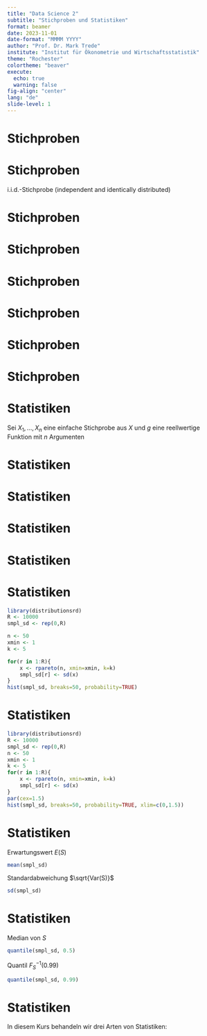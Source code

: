 ```yaml
---
title: "Data Science 2"
subtitle: "Stichproben und Statistiken"
format: beamer
date: 2023-11-01
date-format: "MMMM YYYY"
author: "Prof. Dr. Mark Trede"
institute: "Institut für Ökonometrie und Wirtschaftsstatistik"
theme: "Rochester"
colortheme: "beaver"
execute: 
  echo: true
  warning: false
fig-align: "center"
lang: "de"
slide-level: 1
---
```



# Stichproben
\framesubtitle{Einfache Stichprobe}
\textbf{Stichproben}\medskip
\begin{itemize}
\item Sei $X$ eine Zufallsvariable; wir interessieren uns für die
Verteilung von $X$, kennen aber die Verteilungsfunktion $F(x)$ nicht
\item Um Informationen über die Verteilung zu gewinnen,\\
muss man $X$ beobachten
\item Eine einzelne Beobachtung von $X$ reicht nicht aus,\\
um Informationen über die Verteilung zu gewinnen
\end{itemize}



# Stichproben
\framesubtitle{Einfache Stichprobe}
\begin{block}{Einfache Stichprobe}
$X_{1},X_{2},\ldots ,X_{n}$ heißt einfache Stichprobe aus $X$\\ 
vom Umfang $n$, wenn
\begin{enumerate}
\item jedes $X_{i}$ wie $X$ verteilt ist und
\item $X_{1},X_{2},\ldots ,X_{n}$ stochastisch unabhängig sind
\end{enumerate}
\end{block}
i.i.d.-Stichprobe (independent and identically distributed)



# Stichproben
\framesubtitle{Einfache Stichprobe}
\begin{itemize}
\item \textbf{Achtung}: Die Definition stimmt nicht mit der 
umgangssprachlichen Verwendung des Wortes Stichprobe überein
\item Eine Stichprobe besteht \textbf{nicht} aus den tatsächlich
beobachteten Daten
\item Die tatsächlich beobachteten Daten seien $x_{1},\ldots ,x_{n}$\\ 
(Realisierung der Stichprobe, konkrete Stichprobe)
\end{itemize}



# Stichproben
\framesubtitle{Einfache Stichprobe}
\begin{exampleblock}{Beispiel: Löhne}
\begin{itemize}
\item Sei $X$ der Lohn einer zufällig ausgewählten 
vollzeitbeschäftigten Person in Deutschland
\item Wir interessieren uns für $E(X)$\\
(also für den Durchschnittslohn in Deutschland)
\item Es sollen $n=100$ Personen befragt werden
\end{itemize}
\end{exampleblock}



# Stichproben
\framesubtitle{Einfache Stichprobe}
\begin{exampleblock}{Forts. Beispiel: Löhne}
\begin{itemize}
\item Jede Person soll die gleiche Auswahlwahrscheinlichkeit haben
\item Sei $X_{i}$ das Einkommen der $i$-ten befragten Person
\item Die $X_{1},\ldots ,X_{n}$ sollen unabhängig sein
\item Die tatsächlich erhobenen Daten sind $x_{1},\ldots ,x_{n}$
\end{itemize}
\end{exampleblock}



# Stichproben
\framesubtitle{Einfache Stichprobe}
\begin{exampleblock}{Beispiel: Wahlumfrage}
\begin{itemize}
\item Wir interessieren uns für den Anteil der SPD-Wähler in NRW
\item Die Zufallsvariable
\[ X=\left\{ 
\begin{array}{ll}
0 & \quad \text{befragte Person wählt nicht SPD} \\ 
1 & \quad \text{befragte Person wählt SPD}
\end{array}\right.\]
ist Bernoulli-verteilt
\end{itemize}
\end{exampleblock}



# Stichproben
\framesubtitle{Einfache Stichprobe}
\begin{exampleblock}{Fort. Beispiel: Wahlumfrage}
\begin{itemize}
\item Wir suchen den Wert des Parameters $\pi $
\item Bei einer Umfrage sollen $n=1000$ Personen befragt werden
\item Sei $X_{i}$ die Wahlabsicht der $i$-ten befragten Person
\item Die tatsächlich erhobenen Daten sind $x_{1},\ldots ,x_{n}$
\end{itemize}
\end{exampleblock}



# Stichproben
\framesubtitle{Einfache Stichprobe}
\begin{exampleblock}{Beispiel: Normalverteilung}
\begin{itemize}
\item Sei $X\sim N(\mu ,\sigma ^{2})$ mit $\mu =201$ und $\sigma ^{2}=4$
\item Ziehe eine Stichprobe vom Umfang $n=75$ 
\item In R
\[ \texttt{x <- rnorm(n=75, mean=201, sd=2)} \]
\item Vor der Ausführung ist \texttt{x} die Stichprobe,
danach die konkrete Stichprobe
\end{itemize}
\end{exampleblock}


# Statistiken
\framesubtitle{Definition}
Sei $X_{1},\ldots ,X_{n}$ eine einfache Stichprobe aus $X$
und $g$ eine reellwertige Funktion mit $n$ Argumenten
\begin{block}{Statistik}
Die Zufallsvariable 
\[ Z=g(X_1,\ldots ,X_n) \]
heißt Statistik
\end{block}



# Statistiken
\framesubtitle{Definition}
\begin{exampleblock}{Beispiel: Stichprobenmittel}
\[ \bar{X}=\frac{1}{n}\sum_{i=1}^{n}X_{i} \]
\end{exampleblock}
\begin{exampleblock}{Beispiel: Stichprobenvarianz}
\[ S^{2}=\frac{1}{n}\sum_{i=1}^{n}\left( X_{i}-\bar{X}\right) ^{2} \]
\end{exampleblock}



# Statistiken
\framesubtitle{Verteilung}
\begin{itemize}
\item Eine Statistik ist eine Zufallsvariable, d.h. sie hat eine Verteilung, einen Erwartungswert, eine Varianz etc. 
\item Um die \textbf{Verteilung der Statistik} herzuleiten, muss man die Verteilung von $X$ bzw. $X_1,\ldots,X_n$ kennen
\item Natürlich kennt man die Verteilung der Population nicht
\item Trotzdem ist die Frage sinnvoll: Wie wäre eine Statistik verteilt, wenn die Verteilung von $X$ bekannt wäre?
\item Analytischer Ansatz oder Monte-Carlo-Simulationen
\end{itemize}



# Statistiken
\framesubtitle{Verteilung}
\begin{exampleblock}{Beispiel: Analytischer Ansatz}
Wenn $X\sim N(\mu,\sigma^2)$, dann hat das Stichprobenmittel
\[ \bar{X}=\frac{1}{n}\sum_{i=1}^{n}X_{i} \]
die Verteilung
\[ \bar X\sim N\left(\mu, \frac{\sigma^2}{n}\right)\]
\end{exampleblock}



# Statistiken
\framesubtitle{Verteilung}
\begin{exampleblock}{Beispiel: Monte-Carlo-Simulation}
\begin{itemize}
\item Die Population habe die Verteilung 
\[ X\sim Pareto(k=5,x_{min}=1) \]
\item Einfache Stichprobe $X_1,\ldots,X_n$ vom Umfang $n=50$
\item Wie ist die Stichprobenstandardabweichung $S$ verteilt?
\item Analytische Lösung praktisch nicht möglich
\item $\longrightarrow$ Monte-Carlo-Simulation
\end{itemize}
\end{exampleblock}



# Statistiken
\framesubtitle{Verteilung}
```r
library(distributionsrd)
R <- 10000
smpl_sd <- rep(0,R)

n <- 50
xmin <- 1
k <- 5

for(r in 1:R){
    x <- rpareto(n, xmin=xmin, k=k)
    smpl_sd[r] <- sd(x)
}
hist(smpl_sd, breaks=50, probability=TRUE)
```



# Statistiken
\framesubtitle{Verteilung}
```r
library(distributionsrd)
R <- 10000
smpl_sd <- rep(0,R)
n <- 50
xmin <- 1
k <- 5
for(r in 1:R){
    x <- rpareto(n, xmin=xmin, k=k)
    smpl_sd[r] <- sd(x)
}
par(cex=1.5)
hist(smpl_sd, breaks=50, probability=TRUE, xlim=c(0,1.5))
```



# Statistiken
\framesubtitle{Verteilung}
Erwartungswert $E(S)$
```r
mean(smpl_sd)
```
Standardabweichung $\sqrt{Var(S)}$
```r
sd(smpl_sd)
```



# Statistiken
\framesubtitle{Verteilung}
Median von $S$
```r
quantile(smpl_sd, 0.5)
```
Quantil $F_S^{-1}(0.99)$
```r
quantile(smpl_sd, 0.99)
```



# Statistiken
\framesubtitle{Arten von Statistiken}
In diesem Kurs behandeln wir drei Arten von Statistiken:\medskip
\begin{itemize}
\item\textbf{Punktschätzer}: Statistiken, die dazu dienen aus der 
Stichprobe eine Schätzung für einen Parameter der Population zu gewinnen
\item\textbf{Intervallschätzer}: Statistiken, die eine Unter- oder Obergrenze für ein Intervall darstellen, in dem ein unbekannter Parameter einer Population mit großer Wahrscheinlichkeit liegt
\item\textbf{Teststatistiken}: Statistiken, die als Entscheidungsgrundlage für eine empirische Überprüfung von Hypothesen über Populationsparameter dienen
\end{itemize}
